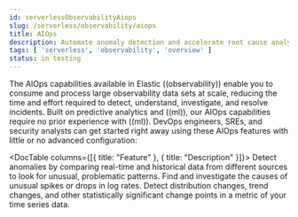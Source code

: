 ```yaml
---
id: serverlessObservabilityAiops
slug: /serverless/observability/aiops
title: AIOps
description: Automate anomaly detection and accelerate root cause analysis with AIOps.
tags: [ 'serverless', 'observability', 'overview' ]
status: in testing
---
```


<p><DocBadge template="technical preview" /></p>

The AIOps capabilities available in Elastic ((observability)) enable you to consume and process large observability data sets at scale, reducing the time and effort required to detect, understand, investigate, and resolve incidents.
Built on predictive analytics and ((ml)), our AIOps capabilities require no prior experience with ((ml)).
DevOps engineers, SREs, and security analysts can get started right away using these AIOps features with little or no advanced configuration:

<DocTable columns={[{ title: "Feature" }, { title: "Description" }]}>
    <DocRow>
        <DocCell><DocLink id="serverlessObservabilityAiopsDetectAnomalies" text="Anomaly detection"/></DocCell>
        <DocCell>Detect anomalies by comparing real-time and historical data from different sources to look for unusual, problematic patterns.</DocCell>
    </DocRow>
    <DocRow>
        <DocCell><DocLink id="serverlessObservabilityAiopsAnalyzeSpikes" text="Log rate analysis"/></DocCell>
        <DocCell>Find and investigate the causes of unusual spikes or drops in log rates.</DocCell>
    </DocRow>
    <DocRow>
        <DocCell><DocLink id="serverlessObservabilityAiopsDetectChangePoints" text="Change point detection"/></DocCell>
        <DocCell>Detect distribution changes, trend changes, and other statistically significant change points in a metric of your time series data.</DocCell>
    </DocRow>
</DocTable>
